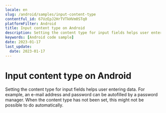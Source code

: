 ```yaml
---
locale: en
slug: /android/samples/input-content-type
contentful_id: 67UzEpJ2HrTVTkHVm0STq0
platformFilter: Android
title: Input content type on Android
description: Setting the content type for input fields helps user entering data.
keywords: [Android code sample]
date: 2023-01-17
last_update:
  date: 2023-01-17
---
```


# Input content type on Android

Setting the content type for input fields helps user entering data. For example, an e-mail address and password can be autofilled by a password manager. When the content type has not been set, this might not be possible to do automatically.

<CodeSample id="input-content-type" locale="en" platform="android"/>
